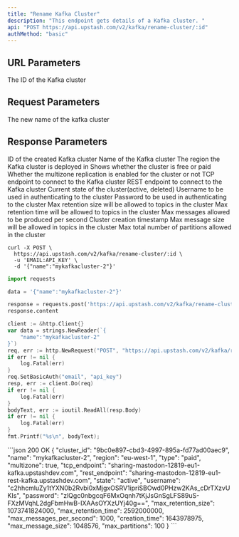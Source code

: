 ```yaml
---
title: "Rename Kafka Cluster"
description: "This endpoint gets details of a Kafka cluster. "
api: "POST https://api.upstash.com/v2/kafka/rename-cluster/:id"
authMethod: "basic"
---
```




## URL Parameters

<ParamField path="id" type="string" required>
The ID of the Kafka cluster
</ParamField>

## Request Parameters

<ParamField body="name" type="string" required>
The new name of the kafka cluster
</ParamField>

## Response Parameters

<ResponseField name="cluster_id" type="string">
ID of the created Kafka cluster
</ResponseField>
<ResponseField name="name" type="string">
Name of the Kafka cluster
</ResponseField>
<ResponseField name="region" type="string">
The region the Kafka cluster is deployed in
</ResponseField>
<ResponseField name="type" type="string">
Shows whether the cluster is free or paid
</ResponseField>
<ResponseField name="multizone" type="boolean">
Whether the multizone replication is enabled for the cluster or not
</ResponseField>
<ResponseField name="tcp_endpoint" type="string">
TCP endpoint to connect to the Kafka cluster
</ResponseField>
<ResponseField name="rest_endpoint" type="string">
REST endpoint to connect to the Kafka cluster
</ResponseField>
<ResponseField name="state" type="string">
Current state of the cluster(active, deleted)
</ResponseField>
<ResponseField name="username" type="string">
Username to be used in authenticating to the cluster
</ResponseField>
<ResponseField name="password" type="string">
Password to be used in authenticating to the cluster
</ResponseField>
<ResponseField name="max_retention_size" type="int">
Max retention size will be allowed to topics in the cluster
</ResponseField>
<ResponseField name="max_retention_time" type="int">
Max retention time will be allowed to topics in the cluster
</ResponseField>
<ResponseField name="max_messages_per_second" type="int">
Max messages allowed to be produced per second
</ResponseField>
<ResponseField name="creation_time" type="int">
Cluster creation timestamp
</ResponseField>
<ResponseField name="max_message_size" type="int">
Max message size will be allowed in topics in the cluster
</ResponseField>
<ResponseField name="max_partitions" type="int">
	Max total number of partitions allowed in the cluster
</ResponseField>

<RequestExample>

```shell curl
curl -X POST \
  https://api.upstash.com/v2/kafka/rename-cluster/:id \
  -u 'EMAIL:API_KEY' \
  -d '{"name":"mykafkacluster-2"}'
```

```python Python
import requests

data = '{"name":"mykafkacluster-2"}'

response = requests.post('https://api.upstash.com/v2/kafka/rename-cluster/:id', data=data, auth=('EMAIL', 'API_KEY'))
response.content
```

```go Go
client := &http.Client{}
var data = strings.NewReader(`{
    "name":"mykafkacluster-2"
}`)
req, err := http.NewRequest("POST", "https://api.upstash.com/v2/kafka/rename-cluster/:id", data)
if err != nil {
    log.Fatal(err)
}
req.SetBasicAuth("email", "api_key")
resp, err := client.Do(req)
if err != nil {
    log.Fatal(err)
}
bodyText, err := ioutil.ReadAll(resp.Body)
if err != nil {
    log.Fatal(err)
}
fmt.Printf("%s\n", bodyText);
```

</RequestExample>

<ResponseExample>
```json 200 OK
{
    "cluster_id": "9bc0e897-cbd3-4997-895a-fd77ad00aec9",
    "name": "mykafkacluster-2",
    "region": "eu-west-1",
    "type": "paid",
    "multizone": true,
    "tcp_endpoint": "sharing-mastodon-12819-eu1-kafka.upstashdev.com",
    "rest_endpoint": "sharing-mastodon-12819-eu1-rest-kafka.upstashdev.com",
    "state": "active",
    "username": "c2hhcmluZy1tYXN0b2Rvbi0xMjgxOSRV1ipriSBOwd0PHzw2KAs_cDrTXzvUKIs",
    "password": "zlQgc0nbgcqF6MxOqnh7tKjJsGnSgLFS89uS-FXzMVqhL2dgFbmHwB-IXAAsOYXzUYj40g==",
    "max_retention_size": 1073741824000,
    "max_retention_time": 2592000000,
    "max_messages_per_second": 1000,
    "creation_time": 1643978975,
    "max_message_size": 1048576,
    "max_partitions": 100
}
```
</ResponseExample>
